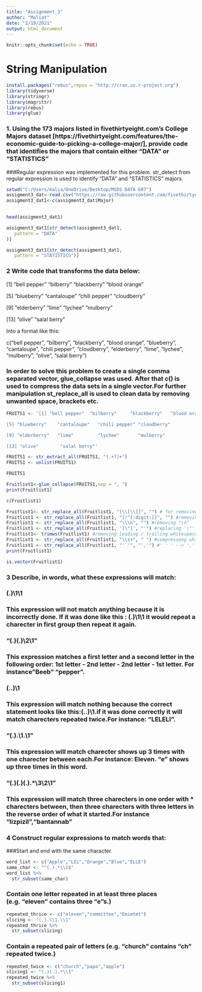 ---
title: "Assignment_3"
author: "Maliat"
date: "2/19/2021"
output: html_document
---

```{r setup, include=FALSE}
knitr::opts_chunk$set(echo = TRUE)
```

# String Manipulation

```{r, include=FALSE}
install.packages("rebus",repos = "http://cran.us.r-project.org")
library(tidyverse)
library(stringr)
library(magrittr)
library(rebus)
library(glue)
```
### 1. Using the 173 majors listed in fivethirtyeight.com’s College Majors dataset [https://fivethirtyeight.com/features/the-economic-guide-to-picking-a-college-major/], provide code that identifies the majors that contain either "DATA" or "STATISTICS"
###Regular expression was implemented for this problem. str_detect from regular expression is used to identify "DATA" and "STATISTICS" majors.
```{r}
setwd("C:/Users/malia/OneDrive/Desktop/MSDS DATA 607")
assigment3_dat<-read.csv("https://raw.githubusercontent.com/fivethirtyeight/data/master/college-majors/majors-list.csv")
assigment3_dat1<-c(assigment3_dat$Major)
  

```

```{r}
head(assigment3_dat1)

```



```{r}
assigment3_dat1[str_detect(assigment3_dat1,
   pattern = "DATA"
)]
```


```{r}
assigment3_dat1[str_detect(assigment3_dat1,
   pattern = "STATISTICS")]


```
### 2 Write code that transforms the data below:

[1] "bell pepper"  "bilberry"     "blackberry"   "blood orange"

[5] "blueberry"    "cantaloupe"   "chili pepper" "cloudberry"  

[9] "elderberry"   "lime"         "lychee"       "mulberry"    

[13] "olive"        "salal berry"

Into a format like this:

c("bell pepper", "bilberry", "blackberry", "blood orange", "blueberry", "cantaloupe", "chili pepper", "cloudberry", "elderberry", "lime", "lychee", "mulberry", "olive", "salal berry")

### In order to solve this problem to create a single comma separated vector, glue_collapse was used. After that c() is used to compress the data sets in a single vector.For further manipulation st_replace_all is used to clean data by removing unwanted space, brackets etc.
```{r}


FRUITS1 <- '[1] "bell pepper"  "bilberry"     "blackberry"   "blood orange"

[5] "blueberry"    "cantaloupe"   "chili pepper" "cloudberry"  

[9] "elderberry"   "lime"         "lychee"       "mulberry"    

[13] "olive"        "salal berry"'

FRUITS1 <- str_extract_all(FRUITS1, "(.+?)+")
FRUITS1 <- unlist(FRUITS1)

FRUITS1
```



```{r}

Fruitlist1<-glue_collapse(FRUITS1,sep = ", ")
print(Fruitlist1)
```

```{r}
c(Fruitlist1)
```
```{r}
Fruitlist1<- str_replace_all(Fruitlist1, "[\\[\\]]", "") # for removing square brackets
Fruitlist1 <- str_replace_all(Fruitlist1, "[!^[:digit:]]", "") #removing digits
Fruitlist1 <- str_replace_all(Fruitlist1, "\\\n", "") #removing "\n"
Fruitlist1 <- str_replace_all(Fruitlist1, '[\"]', "'") #replacing '\"' with "'"
Fruitlist1<- trimws(Fruitlist1) #removing leading / trailing whitespace
Fruitlist1 <- str_replace_all(Fruitlist1, "\\s+", " ") #compresseng whitespace
Fruitlist1 <- str_replace_all(Fruitlist1, "' '", "','") #' ' ' --> ','
print(Fruitlist1)

```

```{r}
is.vector(Fruitlist1)
```

### 3 Describe, in words, what these expressions will match:
### (.)\1\1

### This expression will not match anything because it is incorrectly done. If it was done like this : (.)\\1\\1   it would repeat a charecter in first group then repeat it again. 

### "(.)(.)\\2\\1"
### This expression matches a first letter and a second letter in the following order: 1st letter - 2nd letter - 2nd letter - 1st letter. For instance"Beeb" "pepper".

### (..)\1
### This expression will match nothing because the correct statement looks like this:(..)\\1.if it was done correctly it will match charecters repeated twice.For instance: "LELELI".

### "(.).\\1.\\1"
### This expression will match charecter shows up 3 times with one charecter between each.For  instance: Eleven. "e" shows up three times in this word.

### "(.)(.)(.).*\\3\\2\\1"
### This expression will match three charecters in one order with * charecters between, then three charecters with three letters in the reverse order of what it started.For instance "lizpizil","bantannab"


### 4 Construct regular expressions to match words that:

###Start and end with the same character.



```{r}
word_list <- c("Apple","LIL","Orange","Blue","ELLE")  
same_char <- "^(.).*\\1$"
word_list %>% 
  str_subset(same_char)
```
### Contain one letter repeated in at least three places (e.g. "eleven" contains three "e"s.)
```{r}
repeated_thrice <- c("eleven","committee","Emimtmt")  
slicing <- "(.).\\1.\\1"
repeated_thrice %>% 
  str_subset(slicing)
```
### Contain a repeated pair of letters (e.g. "church" contains "ch" repeated twice.)
```{r}
repeated_twice <- c("church","papa","apple")  
slicing1 <- "(.)(.).*\\1"
repeated_twice %>% 
  str_subset(slicing1)
```












